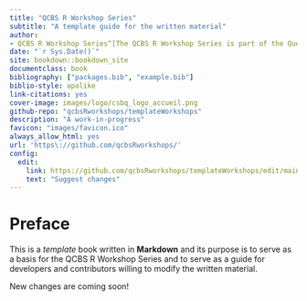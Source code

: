 ```yaml
--- 
title: "QCBS R Workshop Series"
subtitle: "A template guide for the written material"
author:
- QCBS R Workshop Series^[The QCBS R Workshop Series is part of the Québec Centre for Biodiversity Science, and is maintained by the series coordinators and graduent student, postdoctoral, and research professional members. https://www.qcbs.ca]
date: "`r Sys.Date()`"
site: bookdown::bookdown_site
documentclass: book
bibliography: ["packages.bib", "example.bib"]
biblio-style: apalike
link-citations: yes
cover-image: images/logo/csbq_logo_accueil.png
github-repo: "qcbsRworkshops/templateWorkshops"
description: "A work-in-progress"
favicon: "images/favicon.ico"
always_allow_html: yes
url: 'https\://github.com/qcbsRworkshops/'
config:
  edit:
    link: https://github.com/qcbsRworkshops/templateWorkshops/edit/main/book-template/%s
    text: "Suggest changes"
---
```


# Preface {-}

This is a _template_ book written in **Markdown** and its purpose is to serve as a basis for the QCBS R Workshop Series and to serve as a guide for developers and contributors willing to modify the written material.

New changes are coming soon!